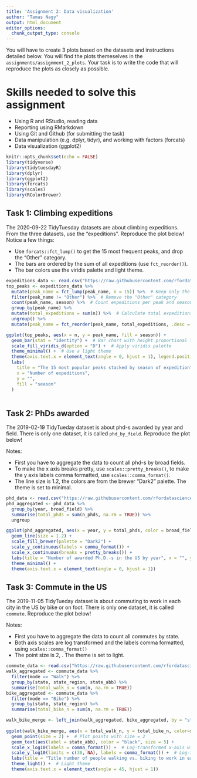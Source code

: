 ---
title: 'Assignment 2: Data visualization'
author: "Tamas Nagy"
output: html_document
editor_options: 
  chunk_output_type: console
---

You will have to create 3 plots based on the datasets and instructions detailed below. You will find the plots themeselves in the `assignments/assignment_2_plots`. Your task is to write the code that will reproduce the plots as closely as possible.

# Skills needed to solve this assignment

-   Using R and RStudio, reading data
-   Reporting using RMarkdown
-   Using Git and Github (for submitting the task)
-   Data manipulation (e.g. dplyr, tidyr), and working with factors (forcats)
-   Data visualization (ggplot2)

```{r setup, include=FALSE}
knitr::opts_chunk$set(echo = FALSE)
library(tidyverse)
library(tidytuesdayR)
library(dplyr)
library(ggplot2)
library(forcats)
library(scales)
library(RColorBrewer)
```

## Task 1: Climbing expeditions

The 2020-09-22 TidyTuesday datasets are about climbing expeditions. From the three datasets, use the "expeditions". Reproduce the plot below! Notice a few things:

-   Use `forcats::fct_lump()` to get the 15 most frequent peaks, and drop the "Other" category.
-   The bars are ordered by the sum of all expeditions (use `fct_reorder()`).
-   The bar colors use the viridis palette and light theme.

```{r}
expeditions_data <- read.csv("https://raw.githubusercontent.com/rfordatascience/tidytuesday/refs/heads/main/data/2020/2020-09-22/expeditions.csv", sep = ',', stringsAsFactors = FALSE)
top_peaks <- expeditions_data %>%
  mutate(peak_name = fct_lump(peak_name, n = 15)) %>%  # Keep only the top 15 peaks, lump others into "Other"
  filter(peak_name != "Other") %>%  # Remove the "Other" category
  count(peak_name, season) %>%  # Count expeditions per peak and season
  group_by(peak_name) %>% 
  mutate(total_expeditions = sum(n)) %>%  # Calculate total expeditions per peak
  ungroup() %>%
  mutate(peak_name = fct_reorder(peak_name, total_expeditions, .desc = FALSE)) 

ggplot(top_peaks, aes(x = n, y = peak_name, fill = season)) +
  geom_bar(stat = "identity") +  # Bar chart with height proportional to expeditions_count
  scale_fill_viridis_d(option = "D") +  # Apply viridis palette
  theme_minimal() +  # Use a light theme
  theme(axis.text.x = element_text(angle = 0, hjust = 1), legend.position = "bottom") +  # Rotate x-axis text
  labs(
    title = "The 15 most popular peaks stacked by season of expedition",
    x = "Number of expeditions",
    y = "",
    fill = "season"
  )
  
```

## Task 2: PhDs awarded

The 2019-02-19 TidyTueday dataset is about phd-s awarded by year and field. There is only one dataset, it is called `phd_by_field`. Reproduce the plot below!

Notes:

-   First you have to aggregate the data to count all phd-s by broad fields.
-   To make the x axis breaks pretty, use `scales::pretty_breaks()`, to make the y axis labels comma formatted, use `scales::comma_format()`.
-   The line size is 1.2, the colors are from the brewer "Dark2" palette. The theme is set to minimal.

```{r}
phd_data <- read.csv("https://raw.githubusercontent.com/rfordatascience/tidytuesday/refs/heads/main/data/2019/2019-02-19/phd_by_field.csv", sep = ',', stringsAsFactors = FALSE)
phd_aggregated <- phd_data %>%
  group_by(year, broad_field) %>%
  summarise(total_phds = sum(n_phds, na.rm = TRUE)) %>%
  ungroup

ggplot(phd_aggregated, aes(x = year, y = total_phds, color = broad_field)) +
  geom_line(size = 1.2) +
  scale_fill_brewer(palette = "Dark2") +
  scale_y_continuous(labels = comma_format()) +
  scale_x_continuous(breaks = pretty_breaks()) +
  labs(title = "Number of awarded Ph.D.-s in the US by year", x = "", y = "", color = "Broad field") +
  theme_minimal() +
  theme(axis.text.x = element_text(angle = 0, hjust = 1))
```

## Task 3: Commute in the US

The 2019-11-05 TidyTueday dataset is about commuting to work in each city in the US by bike or on foot. There is only one dataset, it is called `commute`. Reproduce the plot below!

Notes:

-   First you have to aggregate the data to count all commutes by state.
-   Both axis scales are log transformed and the labels comma formatted, using `scales::comma_format()`
-   The point size is 2, . The theme is set to light.

```{r}
commute_data <- read.csv("https://raw.githubusercontent.com/rfordatascience/tidytuesday/refs/heads/main/data/2019/2019-11-05/commute.csv", sep = ',', stringsAsFactors = FALSE)
walk_aggregated <- commute_data %>%
  filter(mode == "Walk") %>%
  group_by(state, state_region, state_abb) %>%
  summarise(total_walk_n = sum(n, na.rm = TRUE))
bike_aggregated <- commute_data %>%
  filter(mode == "Bike") %>%
  group_by(state, state_region) %>%
  summarise(total_bike_n = sum(n, na.rm = TRUE))

walk_bike_merge <- left_join(walk_aggregated, bike_aggregated, by = "state")
  
ggplot(walk_bike_merge, aes(x = total_walk_n, y = total_bike_n, color=state_region.x)) +
  geom_point(size = 2) +  # Plot points with size = 2
  geom_text(aes(label = state_abb), color = "black", size = 5) +
  scale_x_log10(labels = comma_format()) +  # Log-transformed x-axis with comma-formatted labels
  scale_y_log10(limits = c(30, NA), labels = comma_format()) +  # Log-transformed y-axis with comma-formatted labels
  labs(title = "Title number of people walking vs. biking to work in each USA state", x = "Number of ppl walking to work (log N)", y = "Number of ppl biking to work (log N)", color = "State region") +
  theme_light() +  # Light theme
  theme(axis.text.x = element_text(angle = 45, hjust = 1))



```
